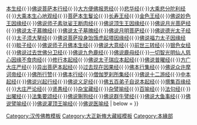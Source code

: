 {{Navbox
| name = China-buddhism-book-benyuan
| state = {{{state<includeonly>|collapsed</includeonly>}}}
| title = [[大正新修大藏经]]·本缘部
| basestyle = 
| image = [[File:Dharma wheel.svg|50px]] 
| group1 = 
| list1 = [[菩萨本缘经]]{{·}}[[本生经]]{{·}}[[佛说菩萨本行经]]{{·}}[[大方便佛报恩经]]{{·}}[[悲华经]]{{·}}[[大乘悲分陀利经]]{{·}}[[大乘本生心地观经]]{{·}}[[菩萨本生鬘论]]{{·}}[[长寿王经]]{{·}}[[金色王经]]{{·}}[[佛说妙色王因缘经]]{{·}}[[佛说师子素驮娑王断肉经]]{{·}}[[佛说顶生王因缘经]]{{·}}[[佛说月光菩萨经]]{{·}}[[佛说太子慕魄经]]{{·}}[[佛说太子墓魄经]]{{·}}[[佛说月明菩萨经]]{{·}}[[佛说德光太子经]]{{·}}[[太子须大拏经]]{{·}}[[佛说菩萨投身饴饿虎起塔因缘经]]{{·}}[[佛说福力太子因缘经]]{{·}}[[睒子经]]{{·}}[[佛说师子月佛本生经]]{{·}}[[佛说大意经]]{{·}}[[前世三转经]]{{·}}[[银色女经]]{{·}}[[佛说过去世佛分卫经]]{{·}}[[佛说九色鹿经]]{{·}}[[佛说鹿母经]]{{·}}[[一切智光明仙人慈心因缘不食肉经]]{{·}}[[修行本起经]]{{·}}[[佛说太子瑞应本起经]]{{·}}[[普曜经|佛说普曜经]]{{·}}[[方广大庄严经]]{{·}}[[异出菩萨本起经]]{{·}}[[过去现在因果经]]{{·}}[[佛本行集经]]{{·}}[[佛说众许摩诃帝经]]{{·}}[[佛所行赞]]{{·}}[[佛本行经]]{{·}}[[僧伽罗刹所集经]]{{·}}[[佛说十二游经]]{{·}}[[中本起经]]{{·}}[[佛说兴起行经]]{{·}}[[佛说义足经]]{{·}}[[佛五百弟子自说本起经]]{{·}}[[撰集百缘经]]{{·}}[[大庄严论经]]{{·}}[[贤愚经]]{{·}}[[杂宝藏经]]{{·}}[[杂譬喻经]]{{·}}[[百喻经]]{{·}}[[法句经]]{{·}}[[出曜经]]{{·}}[[法集要颂经]]{{·}}[[佛说猘狗经]]{{·}}[[佛说群牛譬经]]{{·}}[[佛说大鱼事经]]{{·}}[[佛说譬喻经]]{{·}}[[佛说灌顶王喻经]]{{·}}[[佛说医喻经]]
| below = 
}}<noinclude>[[Category:汉传佛教模板]][[Category:大正新脩大藏經模板]][[Category:本緣部]]</noinclude>
